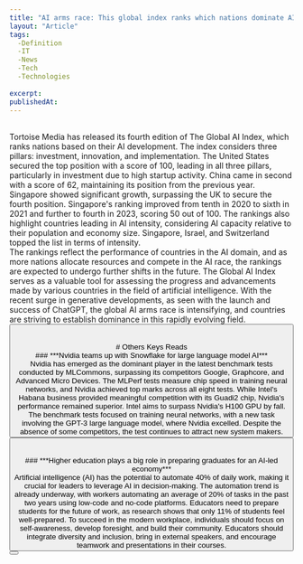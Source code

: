 ```yaml
---
title: "AI arms race: This global index ranks which nations dominate AI development"
layout: "Article"
tags: 
  -Definition
  -IT
  -News
  -Tech
  -Technologies
  
excerpt:
publishedAt:
---
```

<br/>
Tortoise Media has released its fourth edition of The Global AI Index, which ranks nations based on their AI development. The index considers three pillars: investment, innovation, and implementation. The United States secured the top position with a score of 100, leading in all three pillars, particularly in investment due to high startup activity. China came in second with a score of 62, maintaining its position from the previous year. Singapore showed significant growth, surpassing the UK to secure the fourth position. Singapore's ranking improved from tenth in 2020 to sixth in 2021 and further to fourth in 2023, scoring 50 out of 100. The rankings also highlight countries leading in AI intensity, considering AI capacity relative to their population and economy size. Singapore, Israel, and Switzerland topped the list in terms of intensity. 
<br/>
The rankings reflect the performance of countries in the AI domain, and as more nations allocate resources and compete in the AI race, the rankings are expected to undergo further shifts in the future. The Global AI Index serves as a valuable tool for assessing the progress and advancements made by various countries in the field of artificial intelligence. With the recent surge in generative developments, as seen with the launch and success of ChatGPT, the global AI arms race is intensifying, and countries are striving to establish dominance in this rapidly evolving field.
<br/>
<Button
  address="https://www.zdnet.com/article/ai-arms-race-this-global-index-ranks-which-nations-are-dominating-ai-development/"
  text="Source"
/>
<br/>
<br/>
# Others Keys Reads
<br/>
### ***Nvidia teams up with Snowflake for large language model AI***
<br/>
Nvidia has emerged as the dominant player in the latest benchmark tests conducted by MLCommons, surpassing its competitors Google, Graphcore, and Advanced Micro Devices. The MLPerf tests measure chip speed in training neural networks, and Nvidia achieved top marks across all eight tests. While Intel's Habana business provided meaningful competition with its Guadi2 chip, Nvidia's performance remained superior. Intel aims to surpass Nvidia's H100 GPU by fall. The benchmark tests focused on training neural networks, with a new task involving the GPT-3 large language model, where Nvidia excelled. Despite the absence of some competitors, the test continues to attract new system makers.
<br/>
<Button
  address="https://www.zdnet.com/article/nvidia-teams-up-with-snowflake-for-large-language-model-ai/"
  text="Source"
/>
<br/>
<br/>
### ***Higher education plays a big role in preparing graduates for an AI-led economy***
<br/>
<Image src="/education.jpeg" alt="" width={600} height={500} />
<br/>
Artificial intelligence (AI) has the potential to automate 40% of daily work, making it crucial for leaders to leverage AI in decision-making. The automation trend is already underway, with workers automating an average of 20% of tasks in the past two years using low-code and no-code platforms. Educators need to prepare students for the future of work, as research shows that only 11% of students feel well-prepared. To succeed in the modern workplace, individuals should focus on self-awareness, develop foresight, and build their community. Educators should integrate diversity and inclusion, bring in external speakers, and encourage teamwork and presentations in their courses.
<br/>
<Button
  address="https://www.zdnet.com/article/higher-education-plays-a-big-role-in-preparing-graduates-for-an-ai-led-economy/"
  text="Source"
/>